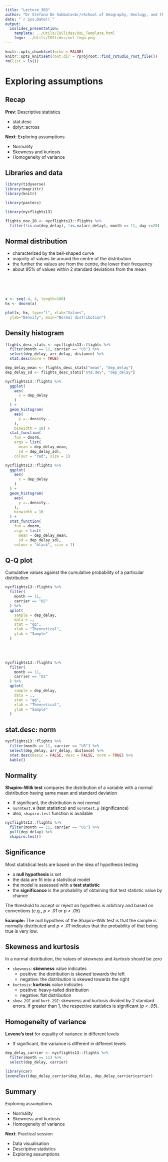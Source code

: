 ```yaml
---
title: "Lecture 303"
author: "Dr Stefano De Sabbata<br/>School of Geography, Geology, and the Env.<br/><a href=\"mailto:s.desabbata@le.ac.uk\">s.desabbata&commat;le.ac.uk</a> &vert; <a href=\"https://twitter.com/maps4thought\">&commat;maps4thought</a><br/><a href=\"https://github.com/sdesabbata/GY7702\">github.com/sdesabbata/GY7702</a> licensed under <a href=\"https://www.gnu.org/licenses/gpl-3.0.html\">GNU GPL v3.0</a>"
date: "`r Sys.Date()`"
output:
  ioslides_presentation:
    template: ../Utils/IOSlides/UoL_Template.html
    logo: ../Utils/IOSlides/uol_logo.png
---
```


```r
knitr::opts_chunk$set(echo = FALSE)
knitr::opts_knit$set(root.dir = rprojroot::find_rstudio_root_file())
rm(list = ls())
```



# Exploring assumptions


## Recap

**Prev**: Descriptive statistics

- stat.desc
- dplyr::across

**Next**: Exploring assumptions

- Normality
- Skewness and kurtosis
- Homogeneity of variance


## Libraries and data

```r
library(tidyverse)
library(magrittr)
library(knitr)

library(pastecs)

library(nycflights13)

flights_nov_20 <- nycflights13::flights %>%
  filter(!is.na(dep_delay), !is.na(arr_delay), month == 11, day ==20) 
```


## Normal distribution

<div class="columns-2">

- characterized by the bell-shaped curve 
- majority of values lie around the centre of the distribution
- the further the values are from the centre, the lower their frequency
- about 95% of values within 2 standard deviations from the mean

<br/><br/><br/>

```r
x <- seq(-4, 4, length=100)
hx <- dnorm(x)

plot(x, hx, type="l", xlab="Values",
  ylab="Density", main="Normal distribution")
```

</div>


## Density histogram

<div class="columns-2">

```r
flights_desc_stats <- nycflights13::flights %>%
  filter(month == 11, carrier == "US") %>%
  select(dep_delay, arr_delay, distance) %>%
  stat.desc(norm = TRUE)

dep_delay_mean <- flights_desc_stats["mean", "dep_delay"]
dep_delay_sd <- flights_desc_stats["std.dev", "dep_delay"]
```

```r
nycflights13::flights %>% 
  ggplot(
    aes(
      x = dep_delay
    )
  ) +
  geom_histogram(
    aes(
      y =..density..
    ),
    binwidth = 10) + 
  stat_function(
    fun = dnorm, 
    args = list(
      mean = dep_delay_mean,
      sd = dep_delay_sd),
    colour = "red", size = 1)
```


```r
nycflights13::flights %>% 
  ggplot(
    aes(
      x = dep_delay
    )
  ) +
  geom_histogram(
    aes(
      y =..density..
    ),
    binwidth = 10
  ) + 
  stat_function(
    fun = dnorm, 
    args = list(
      mean = dep_delay_mean,
      sd = dep_delay_sd),
    colour = "black", size = 1)
```

</div>


## Q-Q plot

<div class="columns-2">

Cumulative values against the cumulative probability of a particular distribution

```r
nycflights13::flights %>%
  filter(
    month == 11, 
    carrier == "US"
  ) %>%
  qplot(
    sample = dep_delay, 
    data = .,
    stat = "qq", 
    xlab = "Theoretical", 
    ylab = "Sample"
  )
```

<br/><br/>

```r
nycflights13::flights %>%
  filter(
    month == 11, 
    carrier == "US"
  ) %>%
  qplot(
    sample = dep_delay, 
    data = .,
    stat = "qq", 
    xlab = "Theoretical", 
    ylab = "Sample"
  )
```

</div>


## stat.desc: norm

```r
nycflights13::flights %>%
  filter(month == 11, carrier == "US") %>%
  select(dep_delay, arr_delay, distance) %>%
  stat.desc(basic = FALSE, desc = FALSE, norm = TRUE) %>%
  kable()
```



## Normality

**Shapiro–Wilk test** compares the distribution of a variable with a normal distribution having same mean and standard deviation

- If significant, the distribution is not normal
- `normtest.W` (test statistics) and `normtest.p` (significance)
- also, `shapiro.test` function is available

```r
nycflights13::flights %>%
  filter(month == 11, carrier == "US") %>%
  pull(dep_delay) %>%
  shapiro.test()
```



## Significance

Most statistical tests are based on the idea of hypothesis testing

- a **null hypothesis** is set
- the data are fit into a statistical model
- the model is assessed with a **test statistic**
- the **significance** is the probability of obtaining that test statistic value by chance

The threshold to accept or reject an hypotheis is arbitrary and based on conventions (e.g., *p < .01* or *p < .05*)

**Example:** The null hypotheis of the Shapiro–Wilk test is that the sample is normally distributed and *p < .01* indicates that the probability of that being true is very low.



## Skewness and kurtosis

In a normal distribution, the values of *skewness* and *kurtosis* should be zero

- `skewness`: **skewness** value indicates
    - positive: the distribution is skewed towards the left
    - negative: the distribution is skewed towards the right
- `kurtosis`: **kurtosis** value indicates
    - positive: heavy-tailed distribution
    - negative: flat distribution
- `skew.2SE` and `kurt.2SE`: skewness and kurtosis divided by 2 standard errors. If greater than 1, the respective statistics is significant (*p < .05*).



## Homogeneity of variance

**Levene’s test** for equality of variance in different levels

- If significant, the variance is different in different levels

```r
dep_delay_carrier <- nycflights13::flights %>%
  filter(month == 11) %>%
  select(dep_delay, carrier)

library(car)
leveneTest(dep_delay_carrier$dep_delay, dep_delay_carrier$carrier)
```


## Summary

Exploring assumptions

- Normality
- Skewness and kurtosis
- Homogeneity of variance

**Next**: Practical session

- Data visualisation
- Descriptive statistics
- Exploring assumptions
